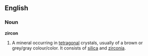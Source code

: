 ==English==
===Noun===
'''zircon'''

#A mineral occurring in [[tetragonal]] crystals, usually of a brown or grey/gray colour/color. It consists of [[silica]] and [[zirconia]].